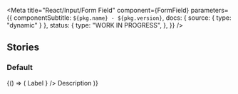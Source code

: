 
<Meta
  title="React/Input/Form Field"
  component={FormField}
  parameters={{
    componentSubtitle: `${pkg.name} - ${pkg.version}`,
    docs: { source: { type: "dynamic" } },
    status: {
      type: "WORK IN PROGRESS",
    },
  }}
/>

<Description markdown={readme} />

## Stories

### Default

<Canvas>
  <Story name="Default" args={{}}>
    {() => (
      <FormField>
        <FormFieldLabel htmlFor={"textfield-1"}>Label</FormFieldLabel>
        <TextField
          id={"textfield-1"}
          aria-describedby={"description-1"}
          placeholder={"Placeholder"}
          icon={<CalendarIcon />}
        />
        <FormFieldDescription id={"description-1"}>Description</FormFieldDescription>
      </FormField>
    )}
  </Story>
</Canvas>
